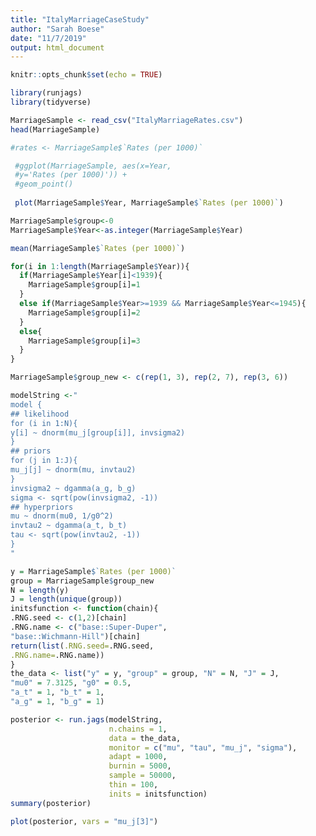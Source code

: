 ```yaml
---
title: "ItalyMarriageCaseStudy"
author: "Sarah Boese"
date: "11/7/2019"
output: html_document
---
```


```r
knitr::opts_chunk$set(echo = TRUE)
```

```r
library(runjags)
library(tidyverse)
```


```r
MarriageSample <- read_csv("ItalyMarriageRates.csv")
head(MarriageSample)

#rates <- MarriageSample$`Rates (per 1000)`

 #ggplot(MarriageSample, aes(x=Year,
 #y='Rates (per 1000)')) +
 #geom_point()
 
 plot(MarriageSample$Year, MarriageSample$`Rates (per 1000)`)
```

```r
MarriageSample$group<-0
MarriageSample$Year<-as.integer(MarriageSample$Year)

mean(MarriageSample$`Rates (per 1000)`)

for(i in 1:length(MarriageSample$Year)){
  if(MarriageSample$Year[i]<1939){
    MarriageSample$group[i]=1
  }
  else if(MarriageSample$Year>=1939 && MarriageSample$Year<=1945){
    MarriageSample$group[i]=2
  }
  else{
    MarriageSample$group[i]=3
  }
}

MarriageSample$group_new <- c(rep(1, 3), rep(2, 7), rep(3, 6))
```

```r
modelString <-"
model {
## likelihood
for (i in 1:N){
y[i] ~ dnorm(mu_j[group[i]], invsigma2)
}
## priors
for (j in 1:J){
mu_j[j] ~ dnorm(mu, invtau2)
}
invsigma2 ~ dgamma(a_g, b_g)
sigma <- sqrt(pow(invsigma2, -1))
## hyperpriors
mu ~ dnorm(mu0, 1/g0^2)
invtau2 ~ dgamma(a_t, b_t)
tau <- sqrt(pow(invtau2, -1))
}
"
```


```r
y = MarriageSample$`Rates (per 1000)`
group = MarriageSample$group_new
N = length(y)
J = length(unique(group))
initsfunction <- function(chain){
.RNG.seed <- c(1,2)[chain]
.RNG.name <- c("base::Super-Duper",
"base::Wichmann-Hill")[chain]
return(list(.RNG.seed=.RNG.seed,
.RNG.name=.RNG.name))
}
the_data <- list("y" = y, "group" = group, "N" = N, "J" = J,
"mu0" = 7.3125, "g0" = 0.5,
"a_t" = 1, "b_t" = 1,
"a_g" = 1, "b_g" = 1)
```

```r
posterior <- run.jags(modelString,
                      n.chains = 1,
                      data = the_data,
                      monitor = c("mu", "tau", "mu_j", "sigma"),
                      adapt = 1000,
                      burnin = 5000,
                      sample = 50000,
                      thin = 100,
                      inits = initsfunction)
summary(posterior)
```

```r
plot(posterior, vars = "mu_j[3]")
```

